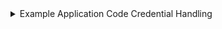 <details>
<summary>Example Application Code Credential Handling</summary>
<p>

```tsx
import _ from 'lodash';

/**
 * Finds value in an object that matches a property name.
 * @param object
 * @param propertyName
 */
export function findByPropertyName<Type>(
  object: Record<string, any>,
  propertyName: string
): Type | undefined {
  if (_.has(object, propertyName)) {
    // a hit, return the value
    return object[propertyName];
  }

  for (const key in object) {
    if (_.isArray(object[key])) {
      // if the value is an array, iterate over it and recursively call this function
      for (const item of object[key]) {
        const result = findByPropertyName(item, propertyName);
        if (result !== undefined) {
          return result as Type;
        }
      }
    }
    if (_.isPlainObject(object[key])) {
      // just look for the value in the object
      const result = findByPropertyName(object[key], propertyName);
      if (result !== undefined) {
        return result as Type;
      }
    }
  }

  // no hit, return undefined
  return undefined;
}
```

</p>
</details>